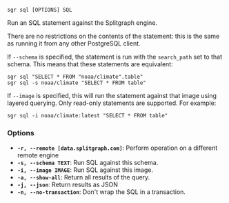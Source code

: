 
```sgr sql [OPTIONS] SQL```

Run an SQL statement against the Splitgraph engine.

There are no restrictions on the contents of the statement: this is the same as running it
from any other PostgreSQL client.

If ``--schema`` is specified, the statement is run with the ``search_path`` set to that schema. This means
that these statements are equivalent:

```
sgr sql "SELECT * FROM "noaa/climate".table"
sgr sql -s noaa/climate "SELECT * FROM table"
```

If `--image` is specified, this will run the statement against that image using layered querying.
Only read-only statements are supported. For example:

```
sgr sql -i noaa/climate:latest "SELECT * FROM table"
```

### Options

  * **`-r, --remote [data.splitgraph.com]`**: Perform operation on a different remote engine
  * **`-s, --schema TEXT`**: Run SQL against this schema.
  * **`-i, --image IMAGE`**: Run SQL against this image.
  * **`-a, --show-all`**: Return all results of the query.
  * **`-j, --json`**: Return results as JSON
  * **`-n, --no-transaction`**: Don't wrap the SQL in a transaction.
